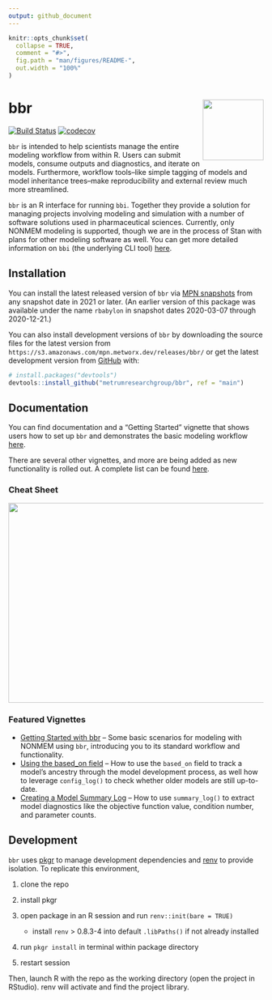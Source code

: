 ```yaml
---
output: github_document
---
```


<!-- README.md is generated from README.Rmd. Please edit that file -->

```r
knitr::opts_chunk$set(
  collapse = TRUE,
  comment = "#>",
  fig.path = "man/figures/README-",
  out.width = "100%"
)
```

# bbr <a href='https:/metrumresearchgroup.github.io/bbr'><img src='man/figures/logo.png' align="right" height="120" /></a>

<!-- badges: start -->
[![Build Status](https://github-drone.metrumrg.com/api/badges/metrumresearchgroup/bbr/status.svg)](https://github-drone.metrumrg.com/metrumresearchgroup/bbr)
[![codecov](https://codecov.io/gh/metrumresearchgroup/bbr/branch/main/graph/badge.svg)](https://codecov.io/gh/metrumresearchgroup/bbr)
<!-- badges: end -->

`bbr` is intended to help scientists manage the entire modeling workflow from within R. Users can submit models, consume outputs and diagnostics, and iterate on models. Furthermore, workflow tools--like simple tagging of models and model inheritance trees--make reproducibility and external review much more streamlined.

`bbr` is an R interface for running `bbi`. Together they provide a solution for managing projects involving modeling and simulation with a number of software solutions used in pharmaceutical sciences. Currently, only NONMEM modeling is supported, though we are in the process of Stan with plans for other modeling software as well. You can get more detailed information on `bbi` (the underlying CLI tool)  [here](https://github.com/metrumresearchgroup/bbi).

## Installation

You can install the latest released version of `bbr` via [MPN snapshots](https://mpn.metworx.com/docs/snapshots) from any snapshot date in 2021 or later. (An earlier version of this package was available under the name `rbabylon` in snapshot dates 2020-03-07 through 2020-12-21.)

You can also install development versions of `bbr` by downloading the source files for the latest version from `https://s3.amazonaws.com/mpn.metworx.dev/releases/bbr/` or get the latest development version from [GitHub](https://github.com/) with:

``` r
# install.packages("devtools")
devtools::install_github("metrumresearchgroup/bbr", ref = "main")
```
## Documentation

You can find documentation and a "Getting Started" vignette that shows users how to set up `bbr` and demonstrates the basic modeling workflow [here](http://metrumresearchgroup.github.io/bbr/).

There are several other vignettes, and more are being added as new functionality is rolled out. A complete list can be found [here](https://metrumresearchgroup.github.io/bbr/articles/).

### Cheat Sheet

<a href="https://metrumresearchgroup.github.io/cheatsheets/bbr_nonmem_cheat_sheet.pdf"><img src="https://metrumresearchgroup.github.io/cheatsheets/thumbnails/bbr_nonmem_cheat_sheet_thumbnail.png" width="700" height="395"/></a> 

### Featured Vignettes

* [Getting Started with bbr](https://metrumresearchgroup.github.io/bbr/articles/getting-started.html) -- Some basic scenarios for modeling with NONMEM using `bbr`, introducing you to its standard workflow and functionality.
* [Using the based_on field](https://metrumresearchgroup.github.io/bbr/articles/using-based-on.html) -- How to use the `based_on` field to track a model's ancestry through the model development process, as well how to leverage `config_log()` to check whether older models are still up-to-date.
* [Creating a Model Summary Log](https://metrumresearchgroup.github.io/bbr/articles/using-summary-log.html) -- How to use `summary_log()` to extract model diagnostics like the objective function value, condition number, and parameter counts.

## Development

`bbr` uses [pkgr](https://github.com/metrumresearchgroup/pkgr) to manage 
development dependencies and [renv](https://rstudio.github.io/renv/) to provide 
isolation. To replicate this environment, 

1. clone the repo

2. install pkgr

3. open package in an R session and run `renv::init(bare = TRUE)`
   - install `renv` > 0.8.3-4 into default `.libPaths()` if not already installed

3. run `pkgr install` in terminal within package directory

4. restart session

Then, launch R with the repo as the working directory (open the project in 
RStudio). renv will activate and find the project library.
